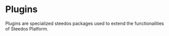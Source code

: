 # Plugins

Plugins are specialized steedos packages used to extend the functionalities of Steedos Platform.
